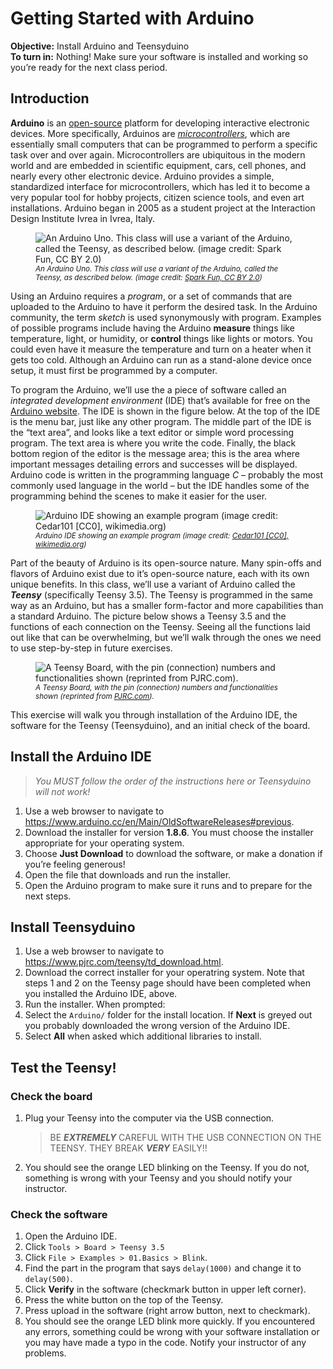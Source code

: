 # Getting Started with Arduino

**Objective:** Install Arduino and Teensyduino  
**To turn in:** Nothing! Make sure your software is installed and working so you're ready for the next class period.

## Introduction {-}

**Arduino** is an [open-source](http://www.wikipedia.com/wiki/Open-source) platform for developing interactive electronic devices.  More specifically, Arduinos are [*microcontrollers*](https://en.wikipedia.org/wiki/Microcontroller), which are essentially small computers that can be programmed to perform a specific task over and over again.  Microcontrollers are ubiquitous in the modern world and are embedded in scientific equipment, cars, cell phones, and nearly every other electronic device.  Arduino provides a simple, standardized interface for microcontrollers, which has led it to become a very popular tool for hobby projects, citizen science tools, and even art installations.  Arduino began in 2005 as a student project at the Interaction Design Institute Ivrea in Ivrea, Italy. 


![<small>*An Arduino Uno. This class will use a variant of the Arduino, called the Teensy, as described below. (image credit: [Spark Fun, CC BY 2.0](https://commons.wikimedia.org/wiki/File:Arduino_Uno_-_R3.jpg))*</small>](https://upload.wikimedia.org/wikipedia/commons/3/38/Arduino_Uno_-_R3.jpg)

Using an Arduino requires a *program*, or a set of commands that are uploaded to the Arduino to have it perform the desired task. In the Arduino community, the term *sketch* is used synonymously with program.  Examples of possible programs include having the Arduino **measure** things like temperature, light, or humidity, or **control** things like lights or motors.  You could even have it measure the temperature and turn on a heater when it gets too cold.  Although an Arduino can run as a stand-alone device once setup, it must first be programmed by a computer. 

To program the Arduino, we'll use the a piece of software called an *integrated development environment* (IDE) that's available for free on the [Arduino website](http://www.arduino.cc).  The IDE is shown in the figure below.  At the top of the IDE is the menu bar, just like any other program.  The middle part of the IDE is the "text area", and looks like a text editor or simple word processing program.  The text area is where you write the code.  Finally, the black bottom region of the editor is the message area; this is the area where important messages detailing errors and successes will be displayed.  Arduino code is written in the programming language *C* -- probably the most commonly used language in the world -- but the IDE handles some of the programming behind the scenes to make it easier for the user. 

![<small>*Arduino IDE showing an example program (image credit: [Cedar101 [CC0], wikimedia.org](https://commons.wikimedia.org/wiki/File:Arduino_IDE_-_Blink.png))*</small>](https://upload.wikimedia.org/wikipedia/commons/a/a1/Arduino_IDE_-_Blink.png)

Part of the beauty of Arduino is its open-source nature.  Many spin-offs and flavors of Arduino exist due to it's open-source nature, each with its own unique benefits.  In this class, we'll use a variant of Arduino called the ***Teensy*** (specifically Teensy 3.5).  The Teensy is programmed in the same way as an Arduino, but has a smaller form-factor and more capabilities than a standard Arduino.  The picture below shows a Teensy 3.5 and the functions of each connection on the Teensy.  Seeing all the functions laid out like that can be overwhelming, but we'll walk through the ones we need to use step-by-step in future exercises.

![<small>*A Teensy Board, with the pin (connection) numbers and functionalities shown (reprinted from [PJRC.com](https://www.pjrc.com/teensy/pinout.html)).*</small>](https://www.pjrc.com/teensy/card8a_rev2.png)

This exercise will walk you through installation of the Arduino IDE, the software for the Teensy (Teensyduino), and an initial check of the board.

## Install the Arduino IDE

> *You MUST follow the order of the instructions here or Teensyduino will not work!*

1. Use a web browser to navigate to [https://www.arduino.cc/en/Main/OldSoftwareReleases#previous](https://www.arduino.cc/en/Main/OldSoftwareReleases#previous).
1. Download the installer for version **1.8.6**.  You must choose the installer appropriate for your operating system.
1. Choose **Just Download** to download the software, or make a donation if you're feeling generous!
1. Open the file that downloads and run the installer.
1. Open the Arduino program to make sure it runs and to prepare for the next steps.

## Install Teensyduino

1. Use a web browser to navigate to [https://www.pjrc.com/teensy/td_download.html](https://www.pjrc.com/teensy/td_download.html).
1. Download the correct installer for your operatring system.  Note that steps 1 and 2 on the Teensy page should have been completed when you installed the Arduino IDE, above.
1. Run the installer.  When prompted:
  1. Select the `Arduino/` folder for the install location.  If **Next** is greyed out you probably downloaded the wrong version of the Arduino IDE.
  1. Select **All** when asked which additional libraries to install.
  
## Test the Teensy!

### Check the board
1. Plug your Teensy into the computer via the USB connection.

    > BE ***EXTREMELY*** CAREFUL WITH THE USB CONNECTION ON THE TEENSY.  THEY BREAK ***VERY*** EASILY!!

1. You should see the orange LED blinking on the Teensy.  If you do not, something is wrong with your Teensy and you should notify your instructor.

### Check the software
1. Open the Arduino IDE.
1. Click `Tools > Board > Teensy 3.5`
1. Click `File > Examples > 01.Basics > Blink`.
1. Find the part in the program that says `delay(1000)` and change it to `delay(500)`.
1. Click **Verify** in the software (checkmark button in upper left corner).
1. Press the white button on the top of the Teensy.
1. Press upload in the software (right arrow button, next to checkmark).
1. You should see the orange LED blink more quickly.  If you encountered any errors, something could be wrong with your software installation or you may have made a typo in the code.  Notify your instructor of any problems.